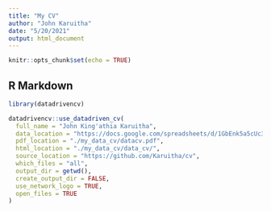 ```yaml
---
title: "My CV"
author: "John Karuitha"
date: "5/20/2021"
output: html_document
---
```


```r
knitr::opts_chunk$set(echo = TRUE)
```

## R Markdown

```r
library(datadrivencv)

datadrivencv::use_datadriven_cv(
  full_name = "John King'athia Karuitha",
  data_location = "https://docs.google.com/spreadsheets/d/1GbEnk5a5cUc3W9EApXn2xa3w2p5RmxTZYbi3L71GJts/edit#gid=0",
  pdf_location = "./my_data_cv/datacv.pdf",
  html_location = "./my_data_cv/data_cv/",
  source_location = "https://github.com/Karuitha/cv",
  which_files = "all",
  output_dir = getwd(),
  create_output_dir = FALSE,
  use_network_logo = TRUE,
  open_files = TRUE
)
```

